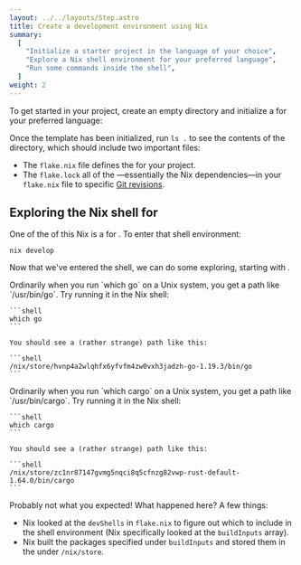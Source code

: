 ```yaml
---
layout: ../../layouts/Step.astro
title: Create a development environment using Nix
summary:
  [
    "Initialize a starter project in the language of your choice",
    "Explore a Nix shell environment for your preferred language",
    "Run some commands inside the shell",
  ]
weight: 2
---
```



<Languages client:only />

To get started in your <Language client:only /> project, create an empty directory and initialize
a <Snippet id="flake-templates" show="flake template" client:only /> for your
preferred language:

<Shell client:only />

Once the template has been initialized, run `ls .` to see the contents of the directory, which
should include two important files:

- The `flake.nix` file defines the <Snippet id="flakes" show="flake" client:only /> for your project.
- The `flake.lock` <Snippet id="pinning" show="pins" client:only /> all of the
  <Snippet id="flake-inputs" show="flake inputs" client:only />
  &mdash;essentially the Nix dependencies&mdash;in your `flake.nix` file to specific
  [Git revisions][rev].

## Exploring the Nix shell for <Language client:only />

One of the <Snippet id="flake-outputs" show="outputs" client:only /> of this Nix <Snippet id="flakes" show="flake" client:only />
is a <Snippet id="shell-environments" show="shell environment" client:only /> for <Language client:only />.
To enter that shell environment:

```shell
nix develop
```

Now that we've entered the shell, we can do some exploring, starting with <Snippet id="nix-store" show="Nix store paths" client:only />.

<Switch>
  <Specific lang="Go" client:only>
    Ordinarily when you run `which go` on a Unix system, you get a path like `/usr/bin/go`. Try
    running it in the Nix shell:

    ```shell
    which go
    ```

    You should see a (rather strange) path like this:

    ```shell
    /nix/store/hvnp4a2wlqhfx6yfvfm4zw0vxh3jadzh-go-1.19.3/bin/go
    ```

  </Specific>
  <Specific lang="Rust" client:only>
    Ordinarily when you run `which cargo` on a Unix system, you get a path like `/usr/bin/cargo`. Try
    running it in the Nix shell:

    ```shell
    which cargo
    ```

    You should see a (rather strange) path like this:

    ```shell
    /nix/store/zc1nr87147gvmg5nqci8q5cfnzg82vwp-rust-default-1.64.0/bin/cargo
    ```

  </Specific>
</Switch>

Probably not what you expected! What happened here? A few things:

- Nix looked at the `devShells` <Snippet id="flake-outputs" show="output" client:only /> in
  `flake.nix` to figure out which <Snippet id="packages" show="Nix packages" client:only /> to
  include in the shell environment (Nix specifically looked at the `buildInputs` array).
- Nix built the packages specified under `buildInputs` and stored them in the
  <Snippet id="nix-store" show="Nix store" client:only /> under `/nix/store`.

[cargo]: https://doc.rust-lang.org/cargo
[rev]: https://git-scm.com/docs/revisions
